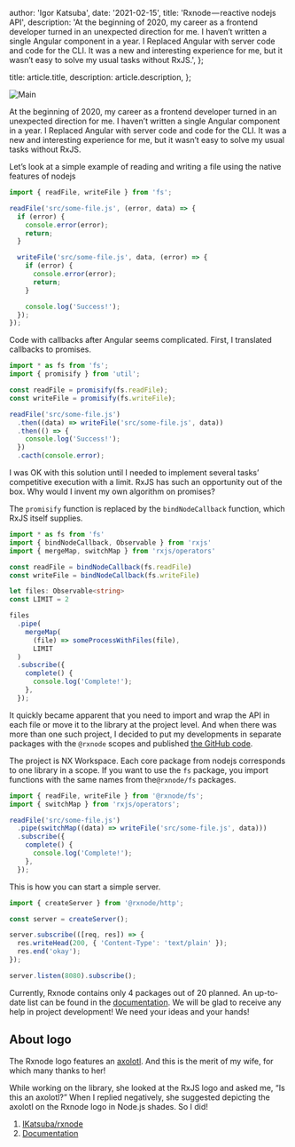 
  author: 'Igor Katsuba',
  date: '2021-02-15',
  title: 'Rxnode — reactive nodejs API',
  description:
    'At the beginning of 2020, my career as a frontend developer turned in an unexpected direction for me. I haven’t written a single Angular component in a year. I Replaced Angular with server code and code for the CLI. It was a new and interesting experience for me, but it wasn’t easy to solve my usual tasks without RxJS.',
};

  title: article.title,
  description: article.description,
};


<Image src={mainImage} alt="Main" />

At the beginning of 2020, my career as a frontend developer turned in an unexpected direction for
me. I haven’t written a single Angular component in a year. I Replaced Angular with server code and
code for the CLI. It was a new and interesting experience for me, but it wasn’t easy to solve my
usual tasks without RxJS.

Let’s look at a simple example of reading and writing a file using the native features of nodejs

```typescript
import { readFile, writeFile } from 'fs';

readFile('src/some-file.js', (error, data) => {
  if (error) {
    console.error(error);
    return;
  }

  writeFile('src/some-file.js', data, (error) => {
    if (error) {
      console.error(error);
      return;
    }

    console.log('Success!');
  });
});
```

Code with callbacks after Angular seems complicated. First, I translated callbacks to promises.

```typescript
import * as fs from 'fs';
import { promisify } from 'util';

const readFile = promisify(fs.readFile);
const writeFile = promisify(fs.writeFile);

readFile('src/some-file.js')
  .then((data) => writeFile('src/some-file.js', data))
  .then(() => {
    console.log('Success!');
  })
  .cacth(console.error);
```

I was OK with this solution until I needed to implement several tasks’ competitive execution with a
limit. RxJS has such an opportunity out of the box. Why would I invent my own algorithm on promises?

The `promisify` function is replaced by the `bindNodeCallback` function, which RxJS itself supplies.

```typescript
import * as fs from 'fs'
import { bindNodeCallback, Observable } from 'rxjs'
import { mergeMap, switchMap } from 'rxjs/operators'

const readFile = bindNodeCallback(fs.readFile)
const writeFile = bindNodeCallback(fs.writeFile)

let files: Observable<string>
const LIMIT = 2

files
  .pipe(
    mergeMap(
      (file) => someProcessWithFiles(file),
      LIMIT
  )
  .subscribe({
    complete() {
      console.log('Complete!');
    },
  });
```

It quickly became apparent that you need to import and wrap the API in each file or move it to the
library at the project level. And when there was more than one such project, I decided to put my
developments in separate packages with the `@rxnode` scopes and published
[the GitHub code](https://github.com/IKatsuba/rxnode).

The project is NX Workspace. Each core package from nodejs corresponds to one library in a scope. If
you want to use the `fs` package, you import functions with the same names from the`@rxnode/fs`
packages.

```typescript
import { readFile, writeFile } from '@rxnode/fs';
import { switchMap } from 'rxjs/operators';

readFile('src/some-file.js')
  .pipe(switchMap((data) => writeFile('src/some-file.js', data)))
  .subscribe({
    complete() {
      console.log('Complete!');
    },
  });
```

This is how you can start a simple server.

```typescript
import { createServer } from '@rxnode/http';

const server = createServer();

server.subscribe(([req, res]) => {
  res.writeHead(200, { 'Content-Type': 'text/plain' });
  res.end('okay');
});

server.listen(8080).subscribe();
```

Currently, Rxnode contains only 4 packages out of 20 planned. An up-to-date list can be found in the
[documentation](https://rxnode.gitbook.io/docs/). We will be glad to receive any help in project
development! We need your ideas and your hands!

## About logo

The Rxnode logo features an [axolotl](https://en.wikipedia.org/wiki/Axolotl). And this is the merit
of my wife, for which many thanks to her!

While working on the library, she looked at the RxJS logo and asked me, “Is this an axolotl?” When I
replied negatively, she suggested depicting the axolotl on the Rxnode logo in Node.js shades. So I
did!

1. [IKatsuba/rxnode](https://github.com/IKatsuba/rxnode)
2. [Documentation](https://rxnode.gitbook.io/docs/)
